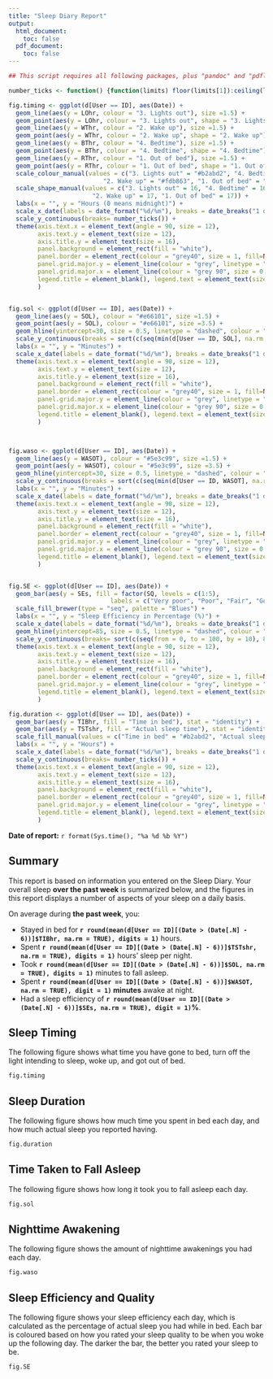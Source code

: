 ```yaml
---
title: "Sleep Diary Report"
output:
  html_document:
    toc: false
  pdf_document:
    toc: false
---
```




```r
## This script requires all following packages, plus "pandoc" and "pdflatex"

number_ticks <- function() {function(limits) floor(limits[1]):ceiling(limits[2])}

fig.timing <- ggplot(d[User == ID], aes(Date)) +
  geom_line(aes(y = LOhr, colour = "3. Lights out"), size =1.5) +
  geom_point(aes(y = LOhr, colour = "3. Lights out", shape = "3. Lights out"), size =3.5) +
  geom_line(aes(y = WThr, colour = "2. Wake up"), size =1.5) +
  geom_point(aes(y = WThr, colour = "2. Wake up", shape = "2. Wake up"), size =3.5) +
  geom_line(aes(y = BThr, colour = "4. Bedtime"), size =1.5) +
  geom_point(aes(y = BThr, colour = "4. Bedtime", shape = "4. Bedtime"), size =3.5) +
  geom_line(aes(y = RThr, colour = "1. Out of bed"), size =1.5) +
  geom_point(aes(y = RThr, colour = "1. Out of bed", shape = "1. Out of bed"), size =3.5) +
  scale_colour_manual(values = c("3. Lights out" = "#b2abd2", "4. Bedtime" = "#5e3c99",
                          "2. Wake up" = "#fdb863", "1. Out of bed" = "#e66101")) +
  scale_shape_manual(values = c("3. Lights out" = 16, "4. Bedtime" = 16,
                       "2. Wake up" = 17, "1. Out of bed" = 17)) +
  labs(x = "", y = "Hours (0 means midnight)") +
  scale_x_date(labels = date_format("%d/%m"), breaks = date_breaks("1 day")) +
  scale_y_continuous(breaks= number_ticks()) +
  theme(axis.text.x = element_text(angle = 90, size = 12),
        axis.text.y = element_text(size = 12),
        axis.title.y = element_text(size = 16),
        panel.background = element_rect(fill = "white"),
        panel.border = element_rect(colour = "grey40", size = 1, fill=NA),
        panel.grid.major.y = element_line(colour = "grey", linetype = "dashed", size = 0.5),
        panel.grid.major.x = element_line(colour = "grey 90", size = 0.1),
        legend.title = element_blank(), legend.text = element_text(size = 14)
        )


fig.sol <- ggplot(d[User == ID], aes(Date)) +
  geom_line(aes(y = SOL), colour = "#e66101", size =1.5) +
  geom_point(aes(y = SOL), colour = "#e66101", size =3.5) +
  geom_hline(yintercept=30, size = 0.5, linetype = "dashed", colour = "#e66101") +
  scale_y_continuous(breaks = sort(c(seq(min(d[User == ID, SOL], na.rm = TRUE), max(d[User == ID, SOL], na.rm = TRUE), by = 10), 30))) +
  labs(x = "", y = "Minutes") +
  scale_x_date(labels = date_format("%d/%m"), breaks = date_breaks("1 day")) +
  theme(axis.text.x = element_text(angle = 90, size = 12),
        axis.text.y = element_text(size = 12),
        axis.title.y = element_text(size = 16),
        panel.background = element_rect(fill = "white"),
        panel.border = element_rect(colour = "grey40", size = 1, fill=NA),
        panel.grid.major.y = element_line(colour = "grey", linetype = "dashed", size = 0.5),
        panel.grid.major.x = element_line(colour = "grey 90", size = 0.1),
        legend.title = element_blank(), legend.text = element_text(size = 14)
        )



fig.waso <- ggplot(d[User == ID], aes(Date)) +
  geom_line(aes(y = WASOT), colour = "#5e3c99", size =1.5) +
  geom_point(aes(y = WASOT), colour = "#5e3c99", size =3.5) +
  geom_hline(yintercept=30, size = 0.5, linetype = "dashed", colour = "#e66101") +
  scale_y_continuous(breaks = sort(c(seq(min(d[User == ID, WASOT], na.rm = TRUE), max(d[User == ID, WASOT], na.rm = TRUE), by = 10), 30))) +
  labs(x = "", y = "Minutes") +
  scale_x_date(labels = date_format("%d/%m"), breaks = date_breaks("1 day")) +
  theme(axis.text.x = element_text(angle = 90, size = 12),
        axis.text.y = element_text(size = 12),
        axis.title.y = element_text(size = 16),
        panel.background = element_rect(fill = "white"),
        panel.border = element_rect(colour = "grey40", size = 1, fill=NA),
        panel.grid.major.y = element_line(colour = "grey", linetype = "dashed", size = 0.5),
        panel.grid.major.x = element_line(colour = "grey 90", size = 0.1),
        legend.title = element_blank(), legend.text = element_text(size = 14)
        )


fig.SE <- ggplot(d[User == ID], aes(Date)) +
  geom_bar(aes(y = SEs, fill = factor(SQ, levels = c(1:5),
                            labels = c("Very poor", "Poor", "Fair", "Good", "Very good"))), stat = "identity") +
  scale_fill_brewer(type = "seq", palette = "Blues") +
  labs(x = "", y = "Sleep Efficiency in Percentage (%)") +
  scale_x_date(labels = date_format("%d/%m"), breaks = date_breaks("1 day")) +
  geom_hline(yintercept=85, size = 0.5, linetype = "dashed", colour = "#e66101") +
  scale_y_continuous(breaks= sort(c(seq(from = 0, to = 100, by = 10), 85))) +
  theme(axis.text.x = element_text(angle = 90, size = 12),
        axis.text.y = element_text(size = 12),
        axis.title.y = element_text(size = 16),
        panel.background = element_rect(fill = "white"),
        panel.border = element_rect(colour = "grey40", size = 1, fill=NA),
        panel.grid.major.y = element_line(colour = "grey", linetype = "dashed", size = 0.3),
        legend.title = element_blank(), legend.text = element_text(size = 14)
        )

fig.duration <- ggplot(d[User == ID], aes(Date)) +
  geom_bar(aes(y = TIBhr, fill = "Time in bed"), stat = "identity") +
  geom_bar(aes(y = TSTshr, fill = "Actual sleep time"), stat = "identity") +
  scale_fill_manual(values = c("Time in bed" = "#b2abd2", "Actual sleep time" = "#5e3c99")) +
  labs(x = "", y = "Hours") +
  scale_x_date(labels = date_format("%d/%m"), breaks = date_breaks("1 day")) +
  scale_y_continuous(breaks= number_ticks()) +
  theme(axis.text.x = element_text(angle = 90, size = 12),
        axis.text.y = element_text(size = 12),
        axis.title.y = element_text(size = 16),
        panel.background = element_rect(fill = "white"),
        panel.border = element_rect(colour = "grey40", size = 1, fill=NA),
        panel.grid.major.y = element_line(colour = "grey", linetype = "dashed", size = 0.5),
        legend.title = element_blank(), legend.text = element_text(size = 14)
        )

```

**Date of report:** `r format(Sys.time(), "%a %d %b %Y")`

<!-- **ID:** `r ID` -->

## Summary

This report is based on information you entered on the Sleep Diary. Your overall sleep **over the past week** is summarized below, and the figures in this report displays a number of aspects of your sleep on a daily basis.

On average during **the past week**, you:

- Stayed in bed for **`r round(mean(d[User == ID][(Date > (Date[.N] - 6))]$TIBhr, na.rm = TRUE), digits = 1)`** hours.
- Spent **`r round(mean(d[User == ID][(Date > (Date[.N] - 6))]$TSTshr, na.rm = TRUE), digits = 1)`** hours' sleep per night.
- Took **`r round(mean(d[User == ID][(Date > (Date[.N] - 6))]$SOL, na.rm = TRUE), digits = 1)`** minutes to fall asleep.
- Spent **`r round(mean(d[User == ID][(Date > (Date[.N] - 6))]$WASOT, na.rm = TRUE), digit = 1)` minutes** awake at night.
- Had a sleep efficiency of **`r round(mean(d[User == ID][(Date > (Date[.N] - 6))]$SEs, na.rm = TRUE), digit = 1)`%**.


## Sleep Timing

The following figure shows what time you have gone to bed, turn off the light intending to sleep, woke up, and got out of bed.

```r
fig.timing
```


## Sleep Duration

The following figure shows how much time you spent in bed each day, and how much actual sleep you reported having.

```r
fig.duration
```


## Time Taken to Fall Asleep

The following figure shows how long it took you to fall asleep each day.

```r
fig.sol
```


## Nighttime Awakening

The following figure shows the amount of nighttime awakenings you had each day.

```r
fig.waso
```


## Sleep Efficiency and Quality

The following figure shows your sleep efficiency each day, which is calculated as the percentage of actual sleep you had while in bed.  Each bar is coloured based on how you rated your sleep quality to be when you woke up the following day.  The darker the bar, the better you rated your sleep to be.

```r
fig.SE
```
